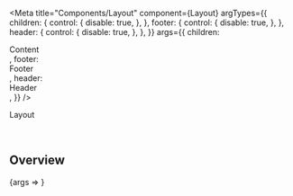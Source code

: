 
<Meta
  title="Components/Layout"
  component={Layout}
  argTypes={{
    children: {
      control: {
        disable: true,
      },
    },
    footer: {
      control: {
        disable: true,
      },
    },
    header: {
      control: {
        disable: true,
      },
    },
  }}
  args={{
    children: <div>Content</div>,
    footer: <div>Footer</div>,
    header: <div>Header</div>,
  }}
/>

<PageHeader>Layout</PageHeader>

<br />

## Overview

<Canvas>
  <Story name="Default">{args => <Layout {...args} />}</Story>
</Canvas>

<ArgsTable story="Default" />
